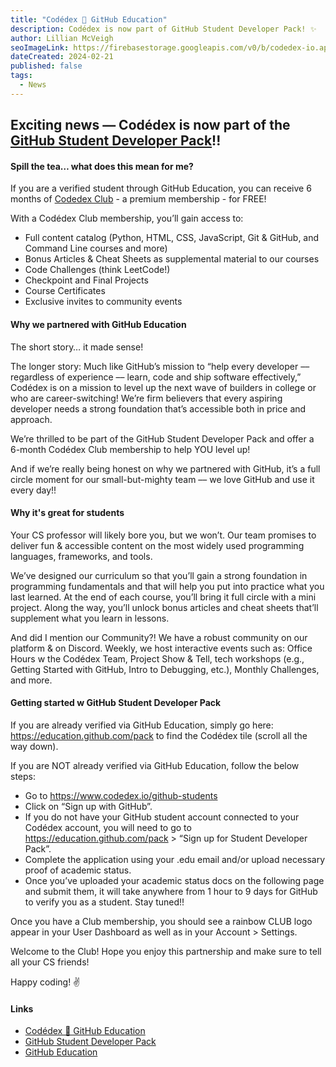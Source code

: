```yaml
---
title: "Codédex 🤝 GitHub Education"
description: Codédex is now part of GitHub Student Developer Pack! ✨
author: Lillian McVeigh
seoImageLink: https://firebasestorage.googleapis.com/v0/b/codedex-io.appspot.com/o/blogs%2Fa-day-in-the-life-curriculum-intern-codedex-ellie-popoca%2Fbanner.png?alt=media&token=7c74e895-86ef-4015-9206-5528d37ca7de
dateCreated: 2024-02-21
published: false
tags:
  - News
---
```


## Exciting news — Codédex is now part of the [GitHub Student Developer Pack](https://www.codedex.io/github-students)!!

#### Spill the tea… what does this mean for me?

If you are a verified student through GitHub Education, you can receive 6 months of [Codedex Club](https://www.codedex.io/pricing) - a premium membership - for FREE!

With a Codédex Club membership, you’ll gain access to:

- Full content catalog (Python, HTML, CSS, JavaScript, Git & GitHub, and Command Line courses and more)
- Bonus Articles & Cheat Sheets as supplemental material to our courses
- Code Challenges (think LeetCode!)
- Checkpoint and Final Projects 
- Course Certificates
- Exclusive invites to community events

#### Why we partnered with GitHub Education

The short story… it made sense! 

The longer story: Much like GitHub’s mission to “help every developer –– regardless of experience –– learn, code and ship software effectively,” Codédex is on a mission to level up the next wave of builders in college or who are career-switching! We’re firm believers that every aspiring developer needs a strong foundation that’s accessible both in price and approach.

We’re thrilled to be part of the GitHub Student Developer Pack and offer a 6-month Codédex Club membership to help YOU level up! 

And if we’re really being honest on why we partnered with GitHub, it’s a full circle moment for our small-but-mighty team –– we love GitHub and use it every day!!

#### Why it's great for students

Your CS professor will likely bore you, but we won’t. Our team promises to deliver fun & accessible content on the most widely used programming languages, frameworks, and tools. 

We’ve designed our curriculum so that you’ll gain a strong foundation in programming fundamentals and that will help you put into practice what you last learned. At the end of each course, you’ll bring it full circle with a mini project. Along the way, you’ll unlock bonus articles and cheat sheets that’ll supplement what you learn in lessons.

And did I mention our Community?! We have a robust community on our platform & on Discord. Weekly, we host interactive events such as: Office Hours w the Codédex Team, Project Show & Tell, tech workshops (e.g., Getting Started with GitHub, Intro to Debugging, etc.), Monthly Challenges, and more.

#### Getting started w GitHub Student Developer Pack

If you are already verified via GitHub Education, simply go here: https://education.github.com/pack to find the Codédex tile (scroll all the way down).


If you are NOT already verified via GitHub Education, follow the below steps:

- Go to https://www.codedex.io/github-students
- Click on “Sign up with GitHub”. 
- If you do not have your GitHub student account connected to your Codédex account, you will need to go to https://education.github.com/pack > “Sign up for Student Developer Pack”.
- Complete the application using your .edu email and/or upload necessary proof of academic status.
- Once you’ve uploaded your academic status docs on the following page and submit them, it will take anywhere from 1 hour to 9 days for GitHub to verify you as a student. Stay tuned!!

Once you have a Club membership, you should see a rainbow CLUB logo appear in your User Dashboard as well as in your Account > Settings.

Welcome to the Club! Hope you enjoy this partnership and make sure to tell all your CS friends!

Happy coding! ✌️

#### Links

- [Codédex 🤝 GitHub Education](https://www.codedex.io/github-students)
- [GitHub Student Developer Pack](https://education.github.com/pack)
- [GitHub Education](https://education.github.com)
